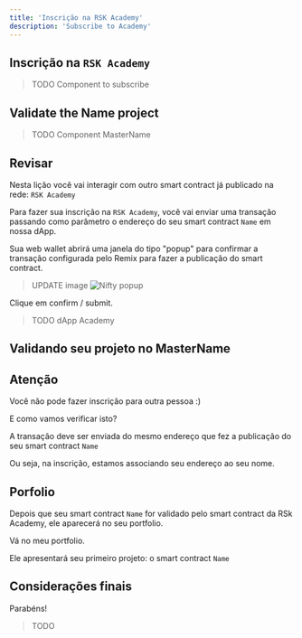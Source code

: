 ---
title: 'Inscrição na RSK Academy'
description: 'Subscribe to Academy'
---

## Inscrição na `RSK Academy`

> TODO
> Component to subscribe

## Validate the Name project

> TODO
> Component MasterName

## Revisar

Nesta lição você vai interagir com outro smart contract já publicado na rede: `RSK Academy`

Para fazer sua inscrição na `RSK Academy`,
você vai enviar uma transação passando como parâmetro o endereço do seu smart contract `Name`
em nossa dApp.

Sua web wallet abrirá uma janela do tipo "popup" para confirmar a transação configurada pelo Remix para fazer a publicação do smart contract.

> UPDATE image
> ![Nifty popup](/img/courses/dev/02/publish-on-rsk-testnet/image-25.png)

Clique em confirm / submit.

> TODO
> dApp Academy


## Validando seu projeto no MasterName


## Atenção

Você não pode fazer inscrição para outra pessoa :)

E como vamos verificar isto?

A transação deve ser enviada do mesmo endereço que fez a publicação do seu smart contract `Name`

Ou seja, na inscrição, estamos associando seu endereço ao seu nome.

## Porfolio

Depois que seu smart contract `Name` for validado pelo smart contract da RSk Academy,
ele aparecerá no seu portfolio.

Vá no meu portfolio.

Ele apresentará seu primeiro projeto: o smart contract `Name`

## Considerações finais

Parabéns!

> TODO
